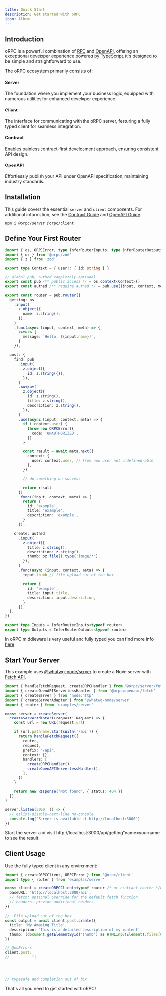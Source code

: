 ```yaml
---
title: Quick Start
description: Get started with oRPC
icon: Album
---
```



## Introduction

oRPC is a powerful combination of [RPC](https://en.wikipedia.org/wiki/Remote_procedure_call) and [OpenAPI](https://swagger.io/specification/),
offering an exceptional developer experience powered by [TypeScript](https://www.typescriptlang.org/). It's designed to be simple and straightforward to use.

The oRPC ecosystem primarily consists of:

<h4 className="inline-flex items-center gap-2">
  <CpuIcon className="text-purple-300 p-0.5 border rounded-lg" />
  <span>Server</span>
</h4>

The foundation where you implement your business logic, equipped with numerous utilities for enhanced developer experience.

<h4 className="inline-flex items-center gap-2">
  <Unplug className="text-blue-300 p-0.5 border rounded-lg" />
  <span>Client</span>
</h4>

The interface for communicating with the oRPC server, featuring a fully typed client for seamless integration.

<h4 className="inline-flex items-center gap-2">
  <ReceiptText className="text-green-300 p-0.5 border rounded-lg" />
  <span>Contract</span>
</h4>

Enables painless contract-first development approach, ensuring consistent API design.

<h4 className="inline-flex items-center gap-2">
  <Link2 className="text-rose-300 p-0.5 border rounded-lg" />
  <span>OpenAPI</span>
</h4>

Effortlessly publish your API under OpenAPI specification, maintaining industry standards.

## Installation
This guide covers the essential `server` and `client` components. For additional information, see the [Contract Guide](/docs/contract-first) and [OpenAPI Guide](/docs/openapi/generator).

```package-install
npm i @orpc/server @orpc/client
```

## Define Your First Router

```ts twoslash
import { os, ORPCError, type InferRouterInputs, type InferRouterOutputs } from '@orpc/server'
import { oz } from '@orpc/zod'
import { z } from 'zod'

export type Context = { user?: { id: string } }

// global pub, authed completely optional
export const pub /** public access */ = os.context<Context>()
export const authed /** require authed */ = pub.use((input, context, meta) => /** put auth logic here */ meta.next({}))

export const router = pub.router({
  getting: os
    .input(
      z.object({
        name: z.string(),
      }),
    )
    .func(async (input, context, meta) => {
      return {
        message: `Hello, ${input.name}!`,
      }
    }),

  post: {
    find: pub
      .input(
        z.object({
          id: z.string({}),
        }),
      )
      .output(
        z.object({
          id: z.string(),
          title: z.string(),
          description: z.string(),
        }),
      )
      .use(async (input, context, meta) => {
        if (!context.user) {
          throw new ORPCError({
            code: 'UNAUTHORIZED',
          })
        }

        const result = await meta.next({
          context: {
            user: context.user, // from now user not undefined-able
          },
        })

        // do something on success

        return result
      })
      .func((input, context, meta) => {
        return {
          id: 'example',
          title: 'example',
          description: 'example',
        }
      }),

    create: authed
      .input(
        z.object({
          title: z.string(),
          description: z.string(),
          thumb: oz.file().type('image/*'),
        }),
      )
      .func(async (input, context, meta) => {
        input.thumb // file upload out of the box

        return {
          id: 'example',
          title: input.title,
          description: input.description,
        }
      }),
  },
})

export type Inputs = InferRouterInputs<typeof router>
export type Outputs = InferRouterOutputs<typeof router>
```

In oRPC middleware is very useful and fully typed you can find more info [here](/docs/server/middleware)

## Start Your Server

This example uses [@whatwg-node/server](https://www.npmjs.com/package/@whatwg-node/server) to create a Node server with [Fetch API](https://developer.mozilla.org/en-US/docs/Web/API/Fetch_API).

```ts twoslash
import { handleFetchRequest, createORPCHandler } from '@orpc/server/fetch'
import { createOpenAPIServerlessHandler } from '@orpc/openapi/fetch'
import { createServer } from 'node:http'
import { createServerAdapter } from '@whatwg-node/server'
import { router } from 'examples/server'

const server = createServer(
  createServerAdapter((request: Request) => {
    const url = new URL(request.url)

    if (url.pathname.startsWith('/api')) {
      return handleFetchRequest({
        router,
        request,
        prefix: '/api',
        context: {},
        handlers: [
          createORPCHandler()
          createOpenAPIServerlessHandler(),
        ],
      })
    }

    return new Response('Not found', { status: 404 })
  }),
)

server.listen(3000, () => {
  // eslint-disable-next-line no-console
  console.log('Server is available at http://localhost:3000')
})
```

Start the server and visit http://localhost:3000/api/getting?name=yourname to see the result.

## Client Usage

Use the fully typed client in any environment:

```ts twoslash
import { createORPCClient, ORPCError } from '@orpc/client'
import type { router } from 'examples/server'

const client = createORPCClient<typeof router /* or contract router */>({
  baseURL: 'http://localhost:3000/api',
  // fetch: optional override for the default fetch function
  // headers: provide additional headers
})
 
//  File upload out of the box
const output = await client.post.create({
  title: 'My Amazing Title',
  description: 'This is a detailed description of my content',
  thumb: (document.getElementById('thumb') as HTMLInputElement).files[0]!,
})

// @noErrors
client.post.
//          ^|




// typesafe and completion out of box
```

That's all you need to get started with oRPC!